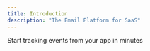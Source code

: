```yaml
---
title: Introduction
description: "The Email Platform for SaaS"
---
```


<CardGroup cols={2}>
  <Card
    title="Track events"
    icon="code"
    href="/api-reference/actions/track"
  >
   Start tracking events from your app in minutes
  </Card>
</CardGroup>